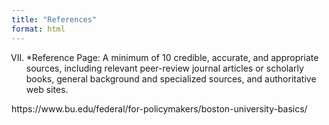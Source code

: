 ```yaml
---
title: "References"
format: html
---
```

VII. *Reference Page: A minimum of 10 credible, accurate, and appropriate sources, including relevant peer-review
journal articles or scholarly books, general background and specialized sources, and authoritative web sites. 

https://www.bu.edu/federal/for-policymakers/boston-university-basics/
